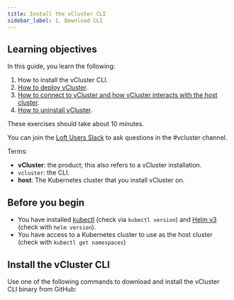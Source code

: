 ```yaml
---
title: Install the vCluster CLI
sidebar_label: 1. Download CLI
---
```



## Learning objectives

In this guide, you learn the following:

1. How to install the vCluster CLI.
1. [How to deploy vCluster](./02-deployment.mdx).
1. [How to connect to vCluster and how vCluster interacts with the host cluster](./03-connect.mdx). 
1. [How to uninstall vCluster](/get-started/04-cleanup.mdx).

These exercises should take about 10 minutes. 

You can join the [Loft Users Slack](https://slack.loft.sh/) to ask questions in the #vcluster channel.

Terms:

* **vCluster**: the product; this also refers to a vCluster installation.
* `vcluster`: the CLI.
* **host**: The Kubernetes cluster that you install vCluster on. 


## Before you begin

- You have installed [kubectl](https://kubernetes.io/docs/tasks/tools/#kubectl) (check via `kubectl version`) and [Helm v3](https://helm.sh/docs/intro/install/) (check with `helm version`).
- You have access to a Kubernetes cluster to use as the host cluster (check with `kubectl get namespaces`)

## Install the vCluster CLI

Use one of the following commands to download and install the vCluster CLI binary from GitHub:

<InstallCLIFragment/>

   

